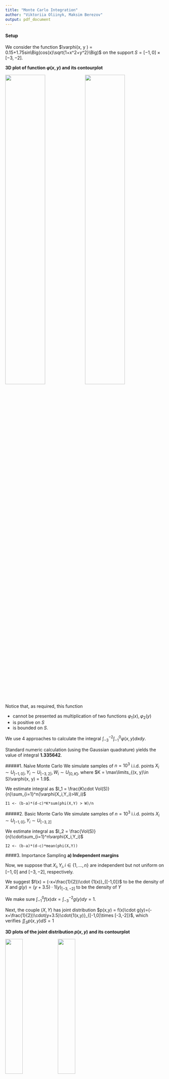 ```yaml
---
title: "Monte Carlo Integration"
author: "Viktoriia Oliinyk, Maksim Berezov"
output: pdf_document
---
```


#### Setup
We consider the function $\varphi(x, y ) = 0.15+1.75sin\Big(cos(x)\sqrt{1+x^2+y^2}\Big)$ on the support $S= [-1, 0]\times[-3, -2]$.
 
__3D plot of function $\varphi(x,y)$ and its contourplot__

![](/Users/mas/Documents/UPEM/Simulations et copules/TDs/phi.png){ width=50%}![](/Users/mas/Documents/UPEM/Simulations et copules/TDs/contour.tiff){ width=50% }

<br> Notice that, as required, this function 
 
 * cannot be presented as multiplication of two functions $\varphi_1(x), \varphi_2(y)$
 * is positive on $S$
 * is bounded on $S$.
 
We use 4 approaches to calculate the integral $\int_{-3}^{-2}\int_{-1}^{0} \varphi(x,y) dxdy$.

Standard numeric calculation (using the Gaussian quadrature) yields the value of integral __$1.335642$__.

#####1. Naïve Monte Carlo
We simulate samples of $n=10^3$ i.i.d. points $X_i\sim U_{[-1, 0]}, Y_i\sim U_{[-3, 2]}, W_i\sim U_{[0, K]},$ where $K = \max\limits_{(x, y)\in S}\varphi(x, y) = 1.9$.

We estimate integral as
$I_1 = \frac{K\cdot Vol(S)}{n}\sum_{i=1}^n(\varphi(X_i,Y_i)>W_i)$

```M1
I1 <- (b-a)*(d-c)*K*sum(phi(X,Y) > W)/n
```

#####2. Basic Monte Carlo
We simulate samples of $n=10^3$ i.i.d. points $X_i\sim U_{[-1, 0]}, Y_i\sim U_{[-3, 2]}$

We estimate integral as
$I_2 = \frac{Vol(S)}{n}\cdot\sum_{i=1}^n\varphi(X_i,Y_i)$

```Bacis
I2 <- (b-a)*(d-c)*mean(phi(X,Y))
```

####3. Importance Sampling
__a) Independent margins__

Now, we suppose that $X_i, Y_i, i\in \{1,...,n\}$  are independent but not uniform on $[-1, 0 ]$ and $[-3, -2]$, respectively. 

We suggest $f(x) = (-x+\frac{1}{2})\cdot {1(x)}_{[-1,0]}$ to be the density of $X$ and $g(y)=(y+3.5)\cdot {1(y)}_{[-3,-2]}$ to be the density of $Y$ 

We make sure $\int_{-1}^{0}f(x)dx=\int_{-3}^{-2}g(y)dy=1$.

Next, the couple $(X, Y)$ has joint distribution $p(x,y) = f(x)\cdot g(y)=(-x+\frac{1}{2})\cdot(y+3.5)\cdot{1(x,y)}_{[-1,0]\times [-3,-2]}$, which verifies $\iint_S p(x,y) dS=1$

__3D plots of the joint distribution $p(x,y)$ and its contourplot__

![](/Users/mas/Documents/UPEM/Simulations et copules/TDs/plane.png){ width=33%}![](/Users/mas/Documents/UPEM/Simulations et copules/TDs/plane1.png){ width=33% }![](/Users/mas/Documents/UPEM/Simulations et copules/TDs/contour_p.tiff){ width=37% }

__Remark:__
Notice that $p(x, y)$ (in blue) is a plot of joint density, hence it must integrate to 1, and it has different scale than $\varphi(x,y)$. It is important that its slope is similar to that of $\varphi(x,y)$ but its scale may differ.The closer the ration between $\varphi(x,y)$ and $p(x, y)$ is to constant value, the better importance sampling works. 

We simulate sample of $n=10^3$ couples $(X, Y)\sim p$ using _inversion method_.

To use inversion method, we calculated c.d.f. and their inverses, respectively: 

$F(x)=0.5(-x^2+x+2)$, $F^{-1}(u)=0.5(1-\sqrt{9-8u})$

$G(y) = 0.5(y^2+7y+12)$, $G^{-1}(v)=-3.5+0.5\sqrt{8v+1}$


We check that simulated couples have correct distribution by plotting histograms of marginal distributions and scatter plot of joint distribution.

![](/Users/mas/Documents/UPEM/Simulations et copules/TDs/histsISa.tiff){ width=80%}
\ 

We estimate integral as
$I_{3a}=\frac{1}{n}\sum_{i=1}^n\frac{\varphi(X_i,Y_i)}{p(X_i,Y_i)}$

```M3a
U <- runif(n,0,1)
V <- runif(n,0,1)
X_ISa <- Finv_u(U)
Y_ISa <- Ginv_v(V)
I3a <- 1/n*sum(phi(X_ISa,Y_ISa)/p(X_ISa,Y_ISa))
```

__b) Dependent margins__

Finally, we add dependence to the distribution of $(X,Y)$ using Frank copula.
We used  Frank copula with $\theta = 0.5$ to make sure that couples where $X$ and $Y$ are both large or both low would occur more frequently. 

We preserve the marginal distributions of $X$ and $Y$ to be the same as in the previous paragraph, $f(x) = (-x+\frac{1}{2})\cdot {1(x)}_{[-1,0]}, g(y)=(y+3.5)\cdot {1(y)}_{[-3,-2]}$

We set the joint distribution $p_{Fr}(x,y)=f(x)g(y)c(F(x),G(y))$, where
$c(u,v) = \frac{\partial^2 C(u,v)}{\partial u\partial v}= \frac{e^{-\theta u}(-\theta e^{-\theta  v)}(e^{-\theta}-1)}{(e^{-\theta}-1+(e^{-\theta  u}-1)(e^{-\theta v}-1))^2}$

__3D plots of the joint distribution $p_{Fr}(x,y)$ and its contourplot__

![](/Users/mas/Documents/UPEM/Simulations et copules/TDs/phi_cop.png){ width=33% }![](/Users/mas/Documents/UPEM/Simulations et copules/TDs/phi_cop1.png){ width=33%}![](/Users/mas/Documents/UPEM/Simulations et copules/TDs/contour_c.tiff){ width=37% }
\ 

The function $\varphi(x,y)$ and the joint density $p_{Fr}(x,y)$ look very similar. That is good.

We generate $n=10^3$ couples $(X,Y)\sim p_{Fr}$ as follows.

We generate n i.i.d. couples $(U_i,V_i)\sim C$, and we set $(X,Y)=(F^{-1}(U), G^{-1}(V))$.

In order to simulate $(U_i,V_i)\sim C$, we calculated the inverse function of $F_u(z)=\frac{\partial C(u,v)}{\partial u}$:
$F_u^{-1}(z)=-\frac{1}{\theta} log\Big(1+\frac{e^{\theta u}z(e^{-\theta}-1)}{1-(1-e^{\theta u})z}\Big)$

```M3b
U <- runif(n) 
Z <- runif(n)
V <- dC_inv(U,Z)
X_ISb <- Finv_u(U)
Y_ISb <- Ginv_v(V)
I3b <- 1/n*sum(phi(X_ISb,Y_ISb)/p_fr(X_ISb,Y_ISb))
```

We check that simulated couples have correct distribution by plotting histograms of marginal distributions and scatter plot of joint distribution.

![](/Users/mas/Documents/UPEM/Simulations et copules/TDs/histsISb.tiff){ width=90%}
\ 


We estimate integral as
$I_{3b}=\frac{1}{n}\sum_{i=1}^n\frac{\varphi(X_i,Y_i)}{p_{Fr}(X_i,Y_i)}$


#### Convergence Study
Finally, we compare the convergence of discussed methods as $n\to\infty$. 

We plot the values of integral calculated using different methods as functions of $n$.

![](/Users/mas/Documents/UPEM/Simulations et copules/TDs/cvrg.tiff){ width=75%}
\ 

As we see, Naïve Monte Carlo is naïve indeed and behaves the worst. 

Integral values converge a bit better when we use Basic Monte Carlo.
The best convergence of integral values is attained when Importance Sampling is used. Moreover, when $(X, Y)$ are dependent, the convergence is the fastest.

#### Robustness Study

Now, we iterate each of the methods described above 100 times to see how the integral values obtained are distributed.

We print means, standrad deviations and plot histogams of integrals obtained through each method.

| Method       | Name       | Mean     | St.Dev.|
| -------------| -------------|:--------:| ------:|
| Method1      | Naïve MC      | 1.339291 | 0.027660325  |
| Method2      | Basic MC      | 1.337097 | 0.013600260  |
| Method3a     | Importance Sampling. Independent     | 1.336541 | 0.007161489  |
| Method3b     | Importance Sampling. Dependent     | 1.335701 | 0.004707887  |

![](/Users/mas/Documents/UPEM/Simulations et copules/TDs/hists.tiff){ width=75%}
\ 

_Reminder:_ The value of integral calculated by R is __$1.335642$__.

Again, the results are ordered from the worst to the best, where the closer the mean is to the target value and the lower the variance is, the better.

#### Conclusion

The Naïve Monte Carlo method converges slowly to the integral value and is not very stable over iterations.

The Basic Monte Carlo converges a bit faster but but is not very stable over iterations.

The Importance Sampling gives the best results in terms of convergence rate and robustness. Moreover, its version with dependend $(X,Y)$ with joint distribution imitating the shape of the function provides the best results.